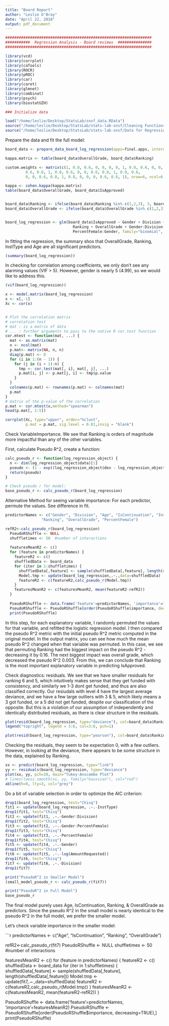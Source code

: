 ```yaml
---
title: "Board Report"
author: "Leslie O'Bray"
date: "April 22, 2018"
output: pdf_document
---
```


```r
#################################################################
###########  Regression Analysis - Board reviews  ###############
#################################################################

library(vcd) 
library(corrplot)
library(caTools)
library(ROCR)
library(pROC)
library(car)
library(caret)
library(glmnet)
library(combinat)
library(psych)
library(biostatUZH)

### Initialize data

load("/home/leslie/Desktop/StatsLab/snsf_data.RData")
source("/home/leslie/Desktop/StatsLab/stats-lab-snsf/Cleaning Functions.R")
source("/home/leslie/Desktop/StatsLab/stats-lab-snsf/Data for Regression.R")

```


Prepare the data and fit the full model:
```r

board_data <- prepare_data_board_log_regression(apps=final.apps, internal = final.internal, external = final.external)

kappa.matrix <- table(board_data$OverallGrade, board_data$Ranking)

custom.weights <- matrix(c(1, 0.8, 0.6, 0, 0, 0, 0, 1, 0.8, 0.6, 0, 0, 
         0.6, 0.8, 1, 0.8, 0.6, 0, 0, 0.6, 0.8, 1, 0.8, 0.6,
         0, 0, 0.6, 0.8, 1, 0.8, 0, 0, 0, 0.6, 0.8, 1), nrow=6, ncol=6, byrow=T)

kappa <- cohen.kappa(kappa.matrix)
table(board_data$OverallGrade, board_data$IsApproved)


board_data$Ranking <- ifelse(board_data$Ranking %in% c(1,2,3), 3, board_data$Ranking)
board_data$OverallGrade <- ifelse(board_data$OverallGrade %in% c(1,2,3), 3, board_data$OverallGrade)


board_log_regression <- glm(board_data$IsApproved ~ Gender + Division + Age + IsContinuation + InstType + log(AmountRequested) + 
                              Ranking + OverallGrade + Gender:Division + PercentFemale + 
                              PercentFemale:Gender, family="binomial", data = board_data)


```


In fitting the regression, the summary shos that OverallGrade, Ranking, InstType and Age are all significant predictors.
```r
(summary(board_log_regression))


```


In checking for correlation among coefficients, we only don't see any alarming values (VIF > 5). However, gender is nearly 5 (4.99), so we would like to address this. 
```r
(vif(board_log_regression))

x <- model.matrix(board_log_regression)
x <- x[,-1]
Xc <- cor(x)


# Plot the correlation matrix  
# correlation test
# mat : is a matrix of data
# ... : further arguments to pass to the native R cor.test function
cor.mtest <- function(mat, ...) {
  mat <- as.matrix(mat)
  n <- ncol(mat)
  p.mat<- matrix(NA, n, n)
  diag(p.mat) <- 0
  for (i in 1:(n - 1)) {
    for (j in (i + 1):n) {
      tmp <- cor.test(mat[, i], mat[, j], ...)
      p.mat[i, j] <- p.mat[j, i] <- tmp$p.value
    }
  }
  colnames(p.mat) <- rownames(p.mat) <- colnames(mat)
  p.mat
}
# matrix of the p-value of the correlation
p.mat <- cor.mtest(x,method="spearman")
head(p.mat[, 1:5])
```

```r
corrplot(Xc, type="upper", order="hclust", 
         p.mat = p.mat, sig.level = 0.01,insig = "blank")
```


Check VariableImportance. We see that Ranking is orders of magnitude more impactful than any of the other variables.

First, calculate Pseudo R^2, create a function:

```r


calc_pseudo_r <- function(log_regression_object) {
  n <- dim(log_regression_object$data)[1]
  pseudo <- (1 - exp((log_regression_object$dev - log_regression_object$null)/n)) / (1-exp(-log_regression_object$null/n))
  return(pseudo)
}

# Check pseudo r for model: 
base_pseudo_r <- calc_pseudo_r(board_log_regression)


```

Alternative Method for seeing variable importance: For each predictor, permute the values. See difference in fit.



```r

predictorNames <- c("Gender", "Division", "Age", "IsContinuation", "InstType", "AmountRequested", 
                "Ranking", "OverallGrade", "PercentFemale")

refR2<-calc_pseudo_r(board_log_regression)
  PseudoRShuffle <- NULL
  shuffletimes <- 50  #number of interactions
  
  featuresMeanR2 <- c()
  for (feature in predictorNames) {
    featureR2 <- c()
    shuffledData <- board_data
    for (iter in 1:shuffletimes) {
      shuffledData[,feature] <- sample(shuffledData[,feature], length(shuffledData[,feature]))
      Model.tmp <- update(board_log_regression,.~.,data=shuffledData)
      featureR2 <- c(featureR2,calc_pseudo_r(Model.tmp))
    }
    featuresMeanR2 <- c(featuresMeanR2, mean(featureR2-refR2))
  }  
  
  PseudoRShuffle <- data.frame('feature'=predictorNames, 'importance'=featuresMeanR2)
  PseudoRShuffle <- PseudoRShuffle[order(PseudoRShuffle$importance, decreasing=TRUE),]
  print(PseudoRShuffle)


```
In this step, for each explanatory variable, I randomly permuted the values for that variable, and refitted the logistic regression model. I then compared the pseudo R^2 metric with the initial pseudo R^2 metric computed in the original model. In the output matrix, you can see how much the mean pseudo R^2 changed when that variable was permuted. In this case, we see that permuting Ranking had the biggest impact on the pseudo R^2 - decreasing it by 0.16. The next biggest impact was overall grade, which decreased the pseudo R^2 0.003. From this, we can conclude that Ranking is the most important explanatory variable in predicting IsApproved.



Check diagnostics: residuals. We see that we have smaller residuals for ranking 6 and 5, which intuitively makes sense that they get funded with consistency, and similarly we 1-3 dont get funded, and thus are also classified correctly. Our resiudals with level 4 have the largest average deviance, and we have a few large outliers with 3 & 5, which likely means a 3 got funded, or a 5 did not get funded, despite our classification of the opposite.  But this is a violation of our assumption of independently and identically distributed residuals, as there is clear structure in the residuals.
```r

plot(resid(board_log_regression, type="deviance"), col=board_data$Ranking)
legend("topright", legend = 3:6, col=3:6, pch=1)

plot(resid(board_log_regression, type="pearson"), col=board_data$Ranking)

```

Checking the residuals, they seem to be expectation 0, with a few outliers. However, in looking at the deviance, there appears to be some structure in the data, explained by Ranking.

```r
xx <- predict(board_log_regression, type="link")
yy <- residuals(board_log_regression, type="deviance")
plot(xx, yy, pch=20, main="Tukey-Anscombe Plot")
# lines(loess.smooth(xx, yy, family="Gaussian"), col="red")
abline(h=0, lty=3, col="grey")

```



Do a bit of variable selection in order to optimize the AIC criterion:

```r
drop1(board_log_regression, test="Chisq")
fit1 <- update(board_log_regression, .~.-InstType)
drop1(fit1, test="Chisq")
fit2 <- update(fit1, .~.-Gender:Division)
drop1(fit2, test="Chisq")
fit3 <- update(fit2, .~.-Gender:PercentFemale)
drop1(fit3, test="Chisq")
fit4 <- update(fit3, .~.-PercentFemale)
drop1(fit4, test="Chisq")
fit5 <- update(fit4, .~.-Gender)
drop1(fit5, test="Chisq")
fit6 <- update(fit5, .~.-log(AmountRequested))
drop1(fit6, test="Chisq")
fit7 <- update(fit6, .~.-Division)
drop1(fit7)

print("PseudoR^2 in Smaller Model")
(small_model_pseudo_r <- calc_pseudo_r(fit7))

print("PseudoR^2 in Full Model")
base_pseudo_r

```
The final model purely uses Age, IsContinuation, Ranking, & OverallGrade as predictors. Since the pseudo R^2 in the small model is nearly identical to the pseudo R^2 in the full model, we prefer the smaller model. 

Let's check variable importance in the smaller model:

```r

predictorNames <- c("Age", "IsContinuation", "Ranking", "OverallGrade")

refR2<-calc_pseudo_r(fit7)
  PseudoRShuffle <- NULL
  shuffletimes <- 50  #number of interactions
  
  featuresMeanR2 <- c()
  for (feature in predictorNames) {
    featureR2 <- c()
    shuffledData <- board_data
    for (iter in 1:shuffletimes) {
      shuffledData[,feature] <- sample(shuffledData[,feature], length(shuffledData[,feature]))
      Model.tmp <- update(fit7,.~.,data=shuffledData)
      featureR2 <- c(featureR2,calc_pseudo_r(Model.tmp))
    }
    featuresMeanR2 <- c(featuresMeanR2, mean(featureR2-refR2))
  }  
  
  PseudoRShuffle <- data.frame('feature'=predictorNames, 'importance'=featuresMeanR2)
  PseudoRShuffle <- PseudoRShuffle[order(PseudoRShuffle$importance, decreasing=TRUE),]
  print(PseudoRShuffle)



